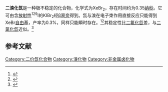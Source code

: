 {{Chembox
| Name = 二溴化氙
| NameEn = Xenon dibromide
|ImageFile=XeBr2.png
| OtherNames = 
| Section1 = {{Chembox Identifiers
|  CASNo = 73378-57-1
|  CASNo_Ref = {{cascite|correct|CAS}}
|  CASNo_Comment = 
| SMILES = Br[Xe]Br
}}
| Section2 = {{Chembox Properties
|  Formula = XeBr<sub>2</sub>
|  MolarMass = 291.101
|  Appearance = 
|  Density = 
|  Solubility = 
|  MeltingPt = 
}}
}}
'''二溴化氙'''是一种极不稳定的化合物，化学式为XeBr<sub>2</sub>，存在时间约为0.35[[纳秒|纳秒]]。它可由含[[放射性|放射性]]<sup>129</sup>I的KIBr<sub>2</sub>经[[β衰变|β衰变]]得到。氙与溴在电子束作用直接反应只能得到XeBr[[自由基|自由基]]，产率为0.3%，同样只能瞬时存在。<ref name="无机化学丛书">{{cite book|title=《无机化学丛书》第一卷：稀有气体、氢、碱金属|pages=P72|author=张青莲|isbn=7-03-002238-6|location=北京|publisher=科学出版社|date=1991年11月}}</ref><ref>{{cite journal|coauthors=Shimon, L. L.; Grabovaya, I. A.|title=A Broadband Excimer-Halogen Emitter Utilizing Xenon Bromide and Iodide|journal=High Temperature|date=2004-07-01|volume=42|issue=4|pages=645–647|doi=10.1023/B:HITE.0000039995.15986.ec|last=Shuaibov|first=A. K.}}</ref>其稳定性比[[二氟化氙|二氟化氙]]差，与[[二氯化氙|二氯化氙]]近似。<ref>{{cite journal|url=http://pubs.acs.org/doi/abs/10.1021/jp9825516|pages=10647–10654|title=Chemical Bonding in XeF2, XeF4, KrF2, KrF4, RnF2, XeCl2, and XeBr2: From the Gas Phase to the Solid State|journal=The Journal of Physical Chemistry A|volume=102|issue=52|date=1998-12-03|language=en|accessdate=2018-04-12|doi=10.1021/jp9825516|author=Meng-Sheng Liao, Qian-Er Zhang|archive-date=2019-09-13|archive-url=https://web.archive.org/web/20190913042253/https://pubs.acs.org/doi/abs/10.1021/jp9825516}}</ref>

== 参考文献 ==
{{reflist}}
{{溴化物}}
{{稀有气体化合物}}
{{无机化合物小作品}}

[[Category:二价氙化合物|Category:二价氙化合物]]
[[Category:溴化物|Category:溴化物]]
[[Category:非金属卤化物|Category:非金属卤化物]]